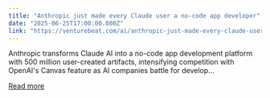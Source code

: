 ```yaml
---
title: "Anthropic just made every Claude user a no-code app developer"
date: "2025-06-25T17:00:00.000Z"
link: "https://venturebeat.com/ai/anthropic-just-made-every-claude-user-a-no-code-app-developer/"
---
```


Anthropic transforms Claude AI into a no-code app development platform with 500 million user-created artifacts, intensifying competition with OpenAI's Canvas feature as AI companies battle for develop...

[Read more](https://venturebeat.com/ai/anthropic-just-made-every-claude-user-a-no-code-app-developer/)

